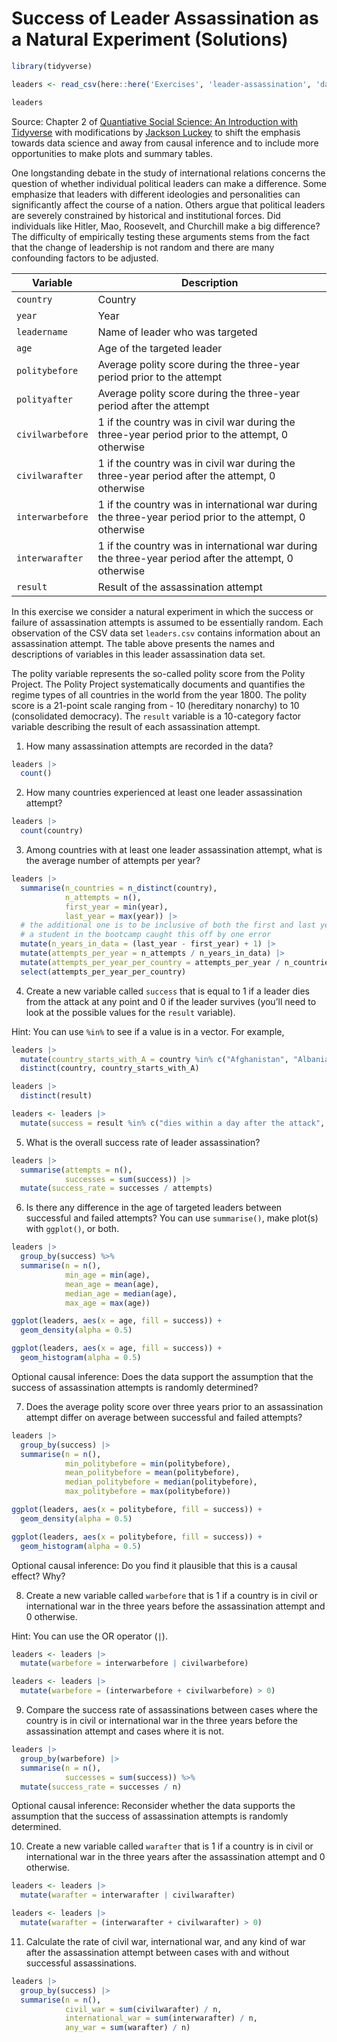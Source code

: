 # Success of Leader Assassination as a Natural Experiment (Solutions)

```r
library(tidyverse)

leaders <- read_csv(here::here('Exercises', 'leader-assassination', 'data', 'leaders.csv'))

leaders
```

Source: Chapter 2 of [Quantiative Social Science: An Introduction with Tidyverse](https://press.princeton.edu/books/paperback/9780691222288/quantitative-social-science) with modifications by [Jackson Luckey](www.jacksonmluckey.com) to shift the emphasis towards data science and away from causal inference and to include more opportunities to make plots and summary tables.

One longstanding debate in the study of international relations concerns the question of whether individual political leaders can make a difference. Some emphasize that leaders with different ideologies and personalities can significantly affect the course of a nation. Others argue that political leaders are severely constrained by historical and institutional forces. Did individuals like Hitler, Mao, Roosevelt, and Churchill make a big difference? The difficulty of empirically testing these arguments stems from the fact that the change of leadership is not random and there are many confounding factors to be adjusted.

| Variable         | Description                                                                 |
|------------------|-----------------------------------------------------------------------------|
| `country`        | Country                                                                     |
| `year`           | Year                                                                        |
| `leadername`     | Name of leader who was targeted                                             |
| `age`            | Age of the targeted leader                                                 |
| `politybefore`   | Average polity score during the three-year period prior to the attempt      |
| `polityafter`    | Average polity score during the three-year period after the attempt         |
| `civilwarbefore` | 1 if the country was in civil war during the three-year period prior to the attempt, 0 otherwise |
| `civilwarafter`  | 1 if the country was in civil war during the three-year period after the attempt, 0 otherwise  |
| `interwarbefore` | 1 if the country was in international war during the three-year period prior to the attempt, 0 otherwise |
| `interwarafter`  | 1 if the country was in international war during the three-year period after the attempt, 0 otherwise  |
| `result`         | Result of the assassination attempt                                         |

In this exercise we consider a natural experiment in which the success or failure of assassination attempts is assumed to be essentially random. Each observation of the CSV data set `leaders.csv` contains information about an assassination attempt. The table above presents the names and descriptions of variables in this leader assassination data set.

The polity variable represents the so-called polity score from the Polity Project. The Polity Project systematically documents and quantifies the regime types of all countries in the world from the year 1800. The polity score is a 21-point scale ranging from - 10 (hereditary nonarchy) to 10 (consolidated democracy). The `result` variable is a 10-category factor variable describing the result of each assassination attempt.

1. How many assassination attempts are recorded in the data?

```r
leaders |>
  count()
```


2. How many countries experienced at least one leader assassination attempt?

```r
leaders |>
  count(country)
```

3. Among countries with at least one leader assassination attempt, what is the average number of attempts per year?

```r
leaders |>
  summarise(n_countries = n_distinct(country),
            n_attempts = n(),
            first_year = min(year),
            last_year = max(year)) |>
  # the additional one is to be inclusive of both the first and last year
  # a student in the bootcamp caught this off by one error
  mutate(n_years_in_data = (last_year - first_year) + 1) |>
  mutate(attempts_per_year = n_attempts / n_years_in_data) |>
  mutate(attempts_per_year_per_country = attempts_per_year / n_countries) |>
  select(attempts_per_year_per_country)
```

4. Create a new variable called `success` that is equal to 1 if a leader dies from the attack at any point and 0 if the leader survives (you'll need to look at the possible values for the `result` variable).

Hint: You can use `%in%` to see if a value is in a vector. For example,

```r
leaders |>
  mutate(country_starts_with_A = country %in% c("Afghanistan", "Albania", "Algeria", "Argentina", "Australia", "Austria")) |>
  distinct(country, country_starts_with_A)
```

```r
leaders |>
  distinct(result)
```

```r
leaders <- leaders |>
  mutate(success = result %in% c("dies within a day after the attack", "dies between a day and a week", "dies, timing unknown", "dies between a week and a month"))
```

5. What is the overall success rate of leader assassination?

```r
leaders |>
  summarise(attempts = n(),
            successes = sum(success)) |>
  mutate(success_rate = successes / attempts)
```

6. Is there any difference in the age of targeted leaders between successful and failed attempts? You can use `summarise()`, make plot(s) with `ggplot()`, or both.

```r
leaders |>
  group_by(success) %>%
  summarise(n = n(),
            min_age = min(age),
            mean_age = mean(age),
            median_age = median(age),
            max_age = max(age))
```

```r
ggplot(leaders, aes(x = age, fill = success)) +
  geom_density(alpha = 0.5)
```

```r
ggplot(leaders, aes(x = age, fill = success)) +
  geom_histogram(alpha = 0.5)
```

Optional causal inference: Does the data support the assumption that the success of assassination attempts is randomly determined?

7. Does the average polity score over three years prior to an assassination attempt differ on average between successful and failed attempts?

```r
leaders |>
  group_by(success) |>
  summarise(n = n(),
            min_politybefore = min(politybefore),
            mean_politybefore = mean(politybefore),
            median_politybefore = median(politybefore),
            max_politybefore = max(politybefore))
```

```r
ggplot(leaders, aes(x = politybefore, fill = success)) +
  geom_density(alpha = 0.5)
```

```r
ggplot(leaders, aes(x = politybefore, fill = success)) +
  geom_histogram(alpha = 0.5)
```

Optional causal inference: Do you find it plausible that this is a causal effect? Why?

8. Create a new variable called `warbefore` that is 1 if a country is in civil or international war in the three years before the assassination attempt and 0 otherwise.

Hint: You can use the OR operator (`|`).

```r
leaders <- leaders |>
  mutate(warbefore = interwarbefore | civilwarbefore)
```

```r
leaders <- leaders |>
  mutate(warbefore = (interwarbefore + civilwarbefore) > 0)
```

9. Compare the success rate of assassinations between cases where the country is in civil or international war in the three years before the assassination attempt and cases where it is not.

```r
leaders |>
  group_by(warbefore) |>
  summarise(n = n(),
            successes = sum(success)) %>%
  mutate(success_rate = successes / n)
```

Optional causal inference: Reconsider whether the data supports the assumption that the success of assassination attempts is randomly determined.

10. Create a new variable called `warafter` that is 1 if a country is in civil or international war in the three years after the assassination attempt and 0 otherwise.

```r
leaders <- leaders |>
  mutate(warafter = interwarafter | civilwarafter)
```

```r
leaders <- leaders |>
  mutate(warafter = (interwarafter + civilwarafter) > 0)
```

11. Calculate the rate of civil war, international war, and any kind of war after the assassination attempt between cases with and without successful assassinations.

```r
leaders |>
  group_by(success) |>
  summarise(n = n(),
            civil_war = sum(civilwarafter) / n,
            international_war = sum(interwarafter) / n,
            any_war = sum(warafter) / n)
```